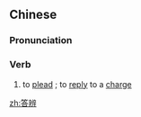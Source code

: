 ==Chinese==
{{zh-forms}}

===Pronunciation===
{{zh-pron
|m=dábiàn
|cat=v
}}

===Verb===
{{zh-verb}}

# {{lb|zh|law}} to [[plead]] {{gloss|in a court of law}}; to [[reply]] to a [[charge]]

{{zh-cat|Advanced}}

[[zh:答辨]]